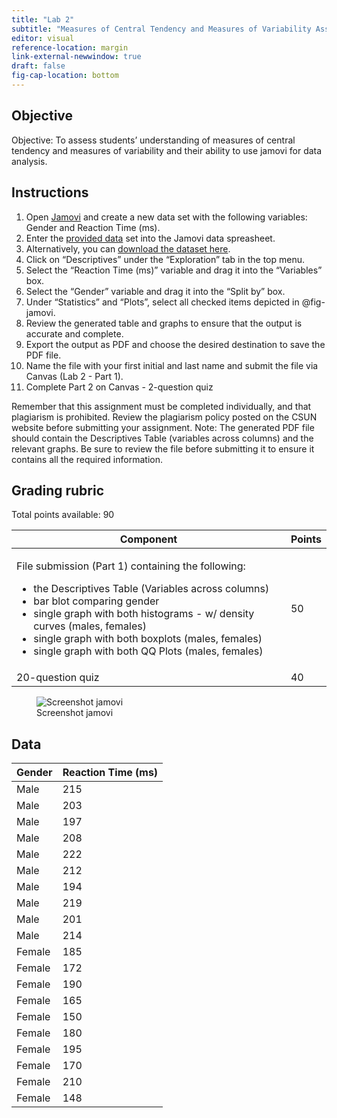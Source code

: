 ```yaml
---
title: "Lab 2"
subtitle: "Measures of Central Tendency and Measures of Variability Assignment"
editor: visual
reference-location: margin
link-external-newwindow: true
draft: false
fig-cap-location: bottom
---
```


## Objective

Objective: To assess students' understanding of measures of central tendency and measures of variability and their ability to use jamovi for data analysis.

## Instructions

1.  Open [Jamovi](../course-links.qmd) and create a new data set with the following variables: Gender and Reaction Time (ms).
2.  Enter the [provided data](#sec-data) set into the Jamovi data spreasheet.
3.  Alternatively, you can [download the dataset here](./data/data-lab2.csv).
4.  Click on "Descriptives" under the "Exploration" tab in the top menu.
5.  Select the "Reaction Time (ms)" variable and drag it into the "Variables" box.
6.  Select the "Gender" variable and drag it into the "Split by" box.
7.  Under "Statistics" and "Plots", select all checked items depicted in @fig-jamovi.
8.  Review the generated table and graphs to ensure that the output is accurate and complete.
9.  Export the output as PDF and choose the desired destination to save the PDF file.
10. Name the file with your first initial and last name and submit the file via Canvas (Lab 2 - Part 1).
11. Complete Part 2 on Canvas - 2-question quiz

::: callout-warning
Remember that this assignment must be completed individually, and that plagiarism is prohibited. Review the plagiarism policy posted on the CSUN website before submitting your assignment. Note: The generated PDF file should contain the Descriptives Table (variables across columns) and the relevant graphs. Be sure to review the file before submitting it to ensure it contains all the required information.
:::

## Grading rubric

Total points available: 90

+----------------------------------------------------------------------------+--------+
| Component                                                                  | Points |
+============================================================================+========+
| File submission (Part 1) containing the following:                         | 50     |
|                                                                            |        |
| -   the Descriptives Table (Variables across columns)                      |        |
| -   bar blot comparing gender                                              |        |
| -   single graph with both histograms - w/ density curves (males, females) |        |
| -   single graph with both boxplots (males, females)                       |        |
| -   single graph with both QQ Plots (males, females)                       |        |
+----------------------------------------------------------------------------+--------+
| 20-question quiz                                                           | 40     |
+----------------------------------------------------------------------------+--------+

![Screenshot jamovi](images/image-1752567466.png){#fig-jamovi}

## Data {#sec-data}

| **Gender** | **Reaction Time (ms)** |
|------------|------------------------|
| Male       | 215                    |
| Male       | 203                    |
| Male       | 197                    |
| Male       | 208                    |
| Male       | 222                    |
| Male       | 212                    |
| Male       | 194                    |
| Male       | 219                    |
| Male       | 201                    |
| Male       | 214                    |
| Female     | 185                    |
| Female     | 172                    |
| Female     | 190                    |
| Female     | 165                    |
| Female     | 150                    |
| Female     | 180                    |
| Female     | 195                    |
| Female     | 170                    |
| Female     | 210                    |
| Female     | 148                    |
